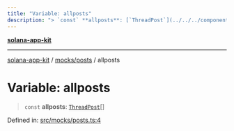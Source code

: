 ```yaml
---
title: "Variable: allposts"
description: "> `const` **allposts**: [`ThreadPost`](../../../components/thread/thread.types/interfaces/ThreadPost.md)[]"
---
```


[**solana-app-kit**](../../../README.mdx)

***

[solana-app-kit](../../../README.mdx) / [mocks/posts](../README.mdx) / allposts

# Variable: allposts

> `const` **allposts**: [`ThreadPost`](../../../components/thread/thread.types/interfaces/ThreadPost.mdx)[]

Defined in: [src/mocks/posts.ts:4](https://github.com/SendArcade/solana-social-starter/blob/b27156124ee1831d644b1af765e8d55a2885cd4f/src/mocks/posts.ts#L4)
